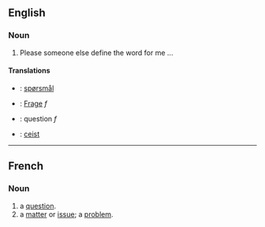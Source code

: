 == English ==
=== Noun ===

# Please someone else define the word for me ...

==== Translations ====
*{{da}}: [[spørsmål]]
*{{de}}: [[Frage]] ''f''
*{{fr}}: question ''f''
*{{ga}}: [[ceist]]

----

== French ==
=== Noun ===

# a [[question]].
# a [[matter]] or [[issue]]; a [[problem]].